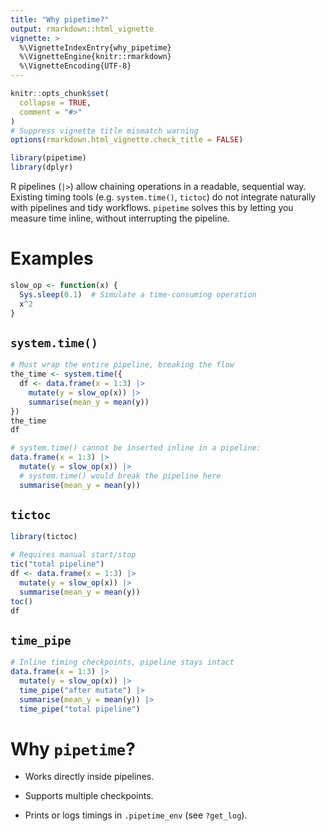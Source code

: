 ```yaml
---
title: "Why pipetime?"
output: rmarkdown::html_vignette
vignette: >
  %\VignetteIndexEntry{why_pipetime}
  %\VignetteEngine{knitr::rmarkdown}
  %\VignetteEncoding{UTF-8}
---
```


```r
knitr::opts_chunk$set(
  collapse = TRUE,
  comment = "#>"
)
# Suppress vignette title mismatch warning
options(rmarkdown.html_vignette.check_title = FALSE)
```

```r
library(pipetime)
library(dplyr)
```

R pipelines (`|>`) allow chaining operations in a readable, sequential way. Existing timing tools (e.g. `system.time()`, `tictoc`) do not integrate naturally with pipelines and tidy workflows. `pipetime` solves this by letting you measure time inline, without interrupting the pipeline.

# Examples
```r
slow_op <- function(x) {
  Sys.sleep(0.1)  # Simulate a time-consuming operation
  x^2
}
```

## `system.time()`

```r
# Must wrap the entire pipeline, breaking the flow
the_time <- system.time({
  df <- data.frame(x = 1:3) |>
    mutate(y = slow_op(x)) |>
    summarise(mean_y = mean(y))
})
the_time
df

# system.time() cannot be inserted inline in a pipeline:
data.frame(x = 1:3) |>
  mutate(y = slow_op(x)) |>
  # system.time() would break the pipeline here
  summarise(mean_y = mean(y))
```

## `tictoc`

```r
library(tictoc)

# Requires manual start/stop
tic("total pipeline")
df <- data.frame(x = 1:3) |>
  mutate(y = slow_op(x)) |>
  summarise(mean_y = mean(y))
toc()
df
```

## `time_pipe`

```r
# Inline timing checkpoints, pipeline stays intact
data.frame(x = 1:3) |>
  mutate(y = slow_op(x)) |>
  time_pipe("after mutate") |>
  summarise(mean_y = mean(y)) |>
  time_pipe("total pipeline")

```

# Why `pipetime`?

-   Works directly inside pipelines.

-   Supports multiple checkpoints.

-   Prints or logs timings in `.pipetime_env` (see `?get_log`).